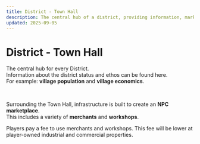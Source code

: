 ```yaml
---
title: District - Town Hall
description: The central hub of a district, providing information, marketplace access, and player interactions.
updated: 2025-09-05
---
```


# District - Town Hall

The central hub for every District.  
Information about the district status and ethos can be found here.  
For example: **village population** and **village economics**.

<br />

Surrounding the Town Hall, infrastructure is built to create an **NPC marketplace**.  
This includes a variety of **merchants** and **workshops**.

<div className="note-box">
  Players pay a fee to use merchants and workshops.  
  This fee will be lower at player-owned industrial and commercial properties.
</div>
